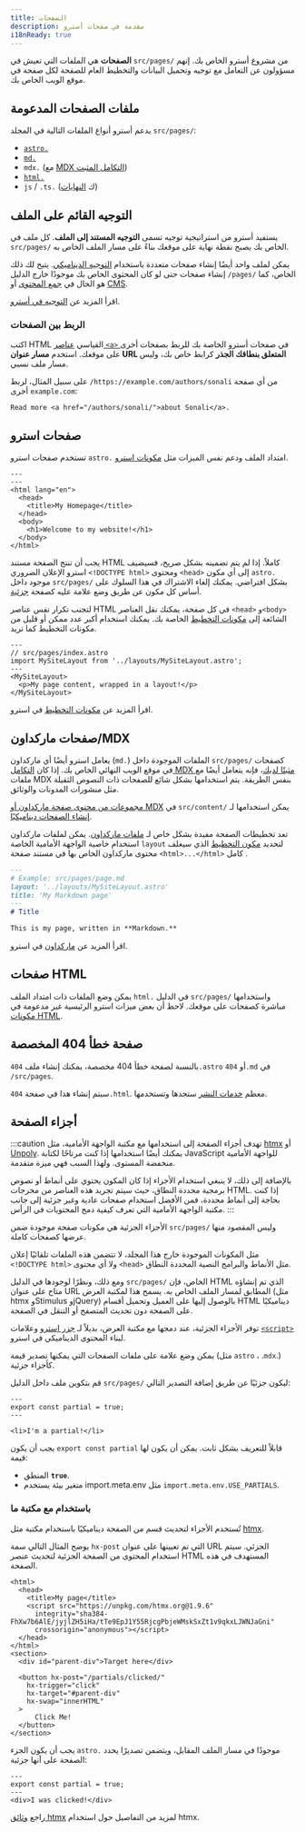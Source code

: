 ```yaml
---
title: الصفحات
description: مقدمة في صفحات أسترو
i18nReady: true
---
```



**الصفحات** هي الملفات التي تعيش في `src/pages/` من مشروع أسترو الخاص بك. إنهم مسؤولون عن التعامل مع توجيه وتحميل البيانات والتخطيط العام للصفحة لكل صفحة في موقع الويب الخاص بك.

## ملفات الصفحات المدعومة 

يدعم أسترو أنواع الملفات التالية في المجلد `src/pages/`:
- [`astro.`](#صفحات-استرو)
- [`md.`](#صفحات-ماركداونmdx)
- `mdx.` (مع [MDX التكامل المثبت](/ar/guides/integrations-guide/mdx/#installation))
- [`html.`](#صفحات-html)
- `js` / `.ts.` (ك [النهايات](/ar/guides/endpoints/))

## التوجيه القائم على الملف

يستفيد أسترو من استراتيجية توجيه تسمى **التوجيه المستند إلى الملف**. كل ملف في `src/pages/` الخاص بك يصبح نقطة نهاية على موقعك بناءً على مسار الملف الخاص به.

يمكن لملف واحد أيضًا إنشاء صفحات متعددة باستخدام [التوجيه الديناميكي](/ar/guides/routing/#dynamic-routes). يتيح لك ذلك إنشاء صفحات حتى لو كان المحتوى الخاص بك موجودًا خارج الدليل `/pages/` الخاص، كما هو الحال في [جمع المحتوى](/ar/guides/content-collections/) أو [CMS](/ar/guides/cms/).

<ReadMore>اقرأ المزيد عن [التوجيه في أسترو](/ar/guides/routing/).</ReadMore>

### الربط بين الصفحات

اكتب HTML القياسي [عناصر `<a>` ](https://developer.mozilla.org/en-US/docs/Web/HTML/Element/a) في صفحات أسترو الخاصة بك للربط بصفحات أخرى على موقعك. استخدم **مسار عنوان URL المتعلق بنطاقك الجذر** كرابط خاص بك، وليس مسار ملف نسبي.

على سبيل المثال، لربط `/https://example.com/authors/sonali` من أي صفحة أخرى `example.com`:

```astro title="src/pages/index.astro"
Read more <a href="/authors/sonali/">about Sonali</a>.
```

## صفحات استرو

تستخدم صفحات استرو `astro.` امتداد الملف ودعم نفس الميزات مثل [مكونات استرو](/ar/basics/astro-components/).

```astro title="src/pages/index.astro"
---
---
<html lang="en">
  <head>
    <title>My Homepage</title>
  </head>
  <body>
    <h1>Welcome to my website!</h1>
  </body>
</html>
```

يجب أن تنتج الصفحة مستند HTML كاملاً. إذا لم يتم تضمينه بشكل صريح، فسيضيف استرو الإعلان الضروري `<!DOCTYPE html>` ومحتوى `<head>` إلى أي مكون `astro.` موجود داخل `src/pages/` بشكل افتراضي. يمكنك إلغاء الاشتراك في هذا السلوك على أساس كل مكون عن طريق وضع علامة عليه كصفحة [جزئية](#أجزاء-الصفحة).

لتجنب تكرار نفس عناصر HTML في كل صفحة، يمكنك نقل العناصر `<head>` و`<body>` الشائعة إلى [مكونات التخطيط](/ar/basics/layouts/) الخاصة بك. يمكنك استخدام أكبر عدد ممكن أو قليل من مكونات التخطيط كما تريد.

```astro {3} /</?MySiteLayout>/
---
// src/pages/index.astro
import MySiteLayout from '../layouts/MySiteLayout.astro';
---
<MySiteLayout>
  <p>My page content, wrapped in a layout!</p>
</MySiteLayout>
```

<ReadMore>اقرأ المزيد عن [مكونات التخطيط](/ar/basics/layouts/) في استرو.</ReadMore>

## صفحات ماركداون/MDX

يعامل استرو أيضًا أي ماركداون (`md.`) الملفات الموجودة داخل `src/pages/` كصفحات في موقع الويب النهائي الخاص بك. إذا كان [ التكامل MDX مثبتًا لديك](/ar/guides/integrations-guide/mdx/#installation)، فإنه يتعامل أيضًا مع ملفات MDX بنفس الطريقة. يتم استخدامها بشكل شائع للصفحات ذات النصوص الثقيلة مثل منشورات المدونات والوثائق.

[مجموعات من محتوى صفحة ماركداون أو MDX](/ar/guides/content-collections/) في `src/content/` يمكن استخدامها لـ [إنشاء الصفحات ديناميكيًا](/ar/guides/routing/#dynamic-routes).

تعد تخطيطات الصفحة مفيدة بشكل خاص لـ [ملفات ماركداون](#صفحات-ماركداونmdx). يمكن لملفات ماركداون استخدام خاصية الواجهة الأمامية الخاصة `layout` لتحديد [مكون التخطيط](/ar/basics/layouts/) الذي سيغلف محتوى ماركداون الخاص بها في مستند صفحة `<html>...</html>` كامل .

```md {3}
---
# Example: src/pages/page.md
layout: '../layouts/MySiteLayout.astro'
title: 'My Markdown page'
---
# Title

This is my page, written in **Markdown.**
```

<ReadMore>اقرأ المزيد عن [ماركداون](/ar/guides/markdown-content/) في استرو.</ReadMore>

## صفحات HTML

يمكن وضع الملفات ذات امتداد الملف `html.` في الدليل `src/pages/` واستخدامها مباشرة كصفحات على موقعك. لاحظ أن بعض ميزات استرو الرئيسية غير مدعومة في [مكونات HTML](/ar/basics/astro-components/#مكوّنات-html).

## صفحة خطأ 404 المخصصة

بالنسبة لصفحة خطأ 404 مخصصة، يمكنك إنشاء ملف `404.astro` أو `404.md` في `/src/pages`.

سيتم إنشاء هذا في صفحة `404.html`. معظم [خدمات النشر](/ar/guides/deploy/) ستجدها وتستخدمها.

## أجزاء الصفحة

<p><Since v="3.4.0" /></p>

:::caution
تهدف أجزاء الصفحة إلى استخدامها مع مكتبة الواجهة الأمامية، مثل [htmx](https://htmx.org/) أو [Unpoly](https://unpoly.com/). يمكنك أيضًا استخدامها إذا كنت مرتاحًا لكتابة JavaScript للواجهة الأمامية منخفضة المستوى. ولهذا السبب فهي ميزة متقدمة.

بالإضافة إلى ذلك، لا ينبغي استخدام الأجزاء إذا كان المكون يحتوي على أنماط أو نصوص برمجية محددة النطاق، حيث سيتم تجريد هذه العناصر من مخرجات HTML. إذا كنت بحاجة إلى أنماط محددة، فمن الأفضل استخدام صفحات عادية وغير جزئية إلى جانب مكتبة الواجهة الأمامية التي تعرف كيفية دمج المحتويات في الرأس.
:::

الأجزاء الجزئية هي مكونات صفحة موجودة ضمن `src/pages/` وليس المقصود منها عرضها كصفحات كاملة.

مثل المكونات الموجودة خارج هذا المجلد، لا تتضمن هذه الملفات تلقائيًا إعلان `<!DOCTYPE html>` ولا أي محتوى `<head>` مثل الأنماط والبرامج النصية المحددة النطاق.

ومع ذلك، ونظرًا لوجودها في الدليل `src/pages/` الخاص، فإن HTML الذي تم إنشاؤه متاح على عنوان URL المطابق لمسار الملف الخاص به. يسمح هذا لمكتبة العرض (مثل htmx وStimulus وjQuery) بالوصول إليها على العميل وتحميل أقسام HTML ديناميكيًا على الصفحة دون تحديث المتصفح أو التنقل في الصفحة.

توفر الأجزاء الجزئية، عند دمجها مع مكتبة العرض، بديلاً لـ [جزر استرو](/ar/concepts/islands/) وعلامات [`<script>`](/ar/guides/client-side-scripts/) لبناء المحتوى الديناميكي في استرو.

يمكن وضع علامة على ملفات الصفحات التي يمكنها تصدير قيمة (مثل `astro` ، .`mdx`.) كأجزاء جزئية.

قم بتكوين ملف داخل الدليل `src/pages/` ليكون جزئيًا عن طريق إضافة التصدير التالي:

```astro title="src/pages/partial.astro" ins={2}
---
export const partial = true;
---

<li>I'm a partial!</li>
```

يجب أن يكون `export const partial` قابلاً للتعريف بشكل ثابت. يمكن أن يكون لها قيمة:

- المنطق __`true`__.
- متغير بيئة يستخدم import.meta.env مثل `import.meta.env.USE_PARTIALS`.

### باستخدام مع مكتبة ما

 تُستخدم الأجزاء لتحديث قسم من الصفحة ديناميكيًا باستخدام مكتبة مثل [htmx](https://htmx.org/).

  يوضح المثال التالي سمة `hx-post` التي تم تعيينها على عنوان URL الجزئي. سيتم استخدام المحتوى من الصفحة الجزئية لتحديث عنصر HTML المستهدف في هذه الصفحة.

```astro title="src/pages/index.astro" 'hx-post="/partials/clicked/"'
<html>
  <head>
    <title>My page</title>
    <script src="https://unpkg.com/htmx.org@1.9.6"
      integrity="sha384-FhXw7b6AlE/jyjlZH5iHa/tTe9EpJ1Y55RjcgPbjeWMskSxZt1v9qkxLJWNJaGni"
      crossorigin="anonymous"></script>
  </head>
</html>
<section>
  <div id="parent-div">Target here</div>

  <button hx-post="/partials/clicked/"
    hx-trigger="click"
    hx-target="#parent-div"
    hx-swap="innerHTML"
  >
      Click Me!
  </button>
</section>
```

يجب أن يكون الجزء `astro.` موجودًا في مسار الملف المقابل، ويتضمن تصديرًا يحدد الصفحة على أنها جزئية:

```astro title="src/pages/partials/clicked.astro" {2}
---
export const partial = true;
---
<div>I was clicked!</div>
```

راجع [وثائق htmx](https://htmx.org/docs/) لمزيد من التفاصيل حول استخدام htmx.
